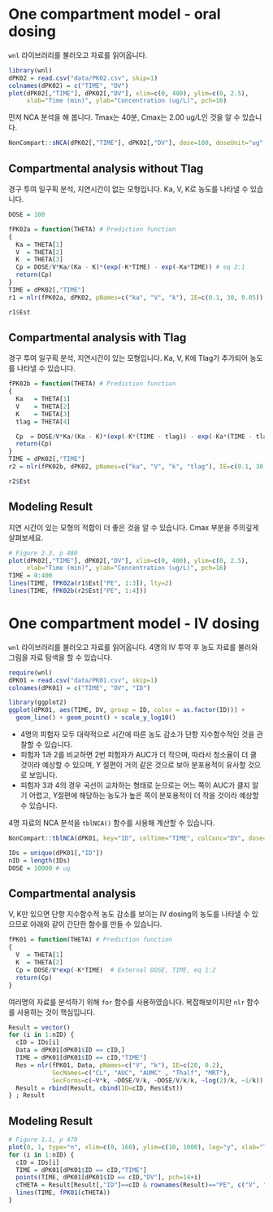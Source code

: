 # One compartment model - oral dosing

`wnl` 라이브러리를 불러오고 자료를 읽어옵니다.

```r
library(wnl)
dPK02 = read.csv("data/PK02.csv", skip=1)
colnames(dPK02) = c("TIME", "DV")
plot(dPK02[,"TIME"], dPK02[,"DV"], xlim=c(0, 400), ylim=c(0, 2.5), 
     xlab="Time (min)", ylab="Concentration (ug/L)", pch=16)
```

먼저 NCA 분석을 해 봅니다. Tmax는 40분, Cmax는 2.00 ug/L인 것을 알 수 있습니다.

```r
NonCompart::sNCA(dPK02[,"TIME"], dPK02[,"DV"], dose=100, doseUnit="ug", timeUnit="min")
```

## Compartmental analysis without Tlag

경구 투여 일구획 분석, 지연시간이 없는 모형입니다. Ka, V, K로 농도를 나타낼 수 있습니다.

```r
DOSE = 100

fPK02a = function(THETA) # Prediction function
{
  Ka = THETA[1]
  V  = THETA[2]
  K  = THETA[3]
  Cp = DOSE/V*Ka/(Ka - K)*(exp(-K*TIME) - exp(-Ka*TIME)) # eq 2:1
  return(Cp)
}
TIME = dPK02[,"TIME"]
r1 = nlr(fPK02a, dPK02, pNames=c("ka", "V", "k"), IE=c(0.1, 30, 0.05))

r1$Est
```

## Compartmental analysis with Tlag 

경구 투여 일구획 분석, 지연시간이 있는 모형입니다. Ka, V, K에 Tlag가 추가되어 농도를 나타낼 수 있습니다.

```r
fPK02b = function(THETA) # Prediction function
{
  Ka   = THETA[1]
  V    = THETA[2]
  K    = THETA[3]
  tlag = THETA[4]

  Cp  = DOSE/V*Ka/(Ka - K)*(exp(-K*(TIME - tlag)) - exp(-Ka*(TIME - tlag))) # eq 2:2
  return(Cp)
}
TIME = dPK02[,"TIME"]
r2 = nlr(fPK02b, dPK02, pNames=c("ka", "V", "k", "tlag"), IE=c(0.1, 30, 0.05, 20))

r2$Est
```

## Modeling Result

지연 시간이 있는 모형의 적합이 더 좋은 것을 알 수 있습니다. Cmax 부분을 주의깊게 살펴보세요.

```r

# Figure 2.3, p 480
plot(dPK02[,"TIME"], dPK02[,"DV"], xlim=c(0, 400), ylim=c(0, 2.5), 
     xlab="Time (min)", ylab="Concentration (ug/L)", pch=16)
TIME = 0:400
lines(TIME, fPK02a(r1$Est["PE", 1:3]), lty=2)
lines(TIME, fPK02b(r2$Est["PE", 1:4]))
```

# One compartment model - IV dosing

`wnl` 라이브러리를 불러오고 자료를 읽어옵니다. 4명의 IV 투약 후 농도 자료를 불러와 그림을 자료 탐색을 할 수 있습니다.

```r
require(wnl)
dPK01 = read.csv("data/PK01.csv", skip=1)
colnames(dPK01) = c("TIME", "DV", "ID")

library(ggplot2)
ggplot(dPK01, aes(TIME, DV, group = ID, color = as.factor(ID))) +
  geom_line() + geom_point() + scale_y_log10()
```

- 4명의 피험자 모두 대략적으로 시간에 따른 농도 감소가 단항 지수함수적인 것을 관찰할 수
있습니다.	
- 피험자 1과 2를 비교하면 2번 피험자가	AUC가 더 작으며, 따라서 청소율이 더 클 것이라
예상할 수 있으며, Y	 절편이 거의 같은 것으로 보아 분포용적이 유사할 것으로 보입니다.	
- 피험자 3과	4의 경우 곡선이 교차하는 형태로 눈으로는 어느 쪽이 AUC가 클지 알기 어렵고, Y절편에
해당하는 농도가 높은 쪽이 분포용적이 더 작을 것이라 예상할 수 있습니다.

4명 자료의 NCA 분석을 `tblNCA()` 함수를 사용해 계산할 수 있습니다.

```r
NonCompart::tblNCA(dPK01, key="ID", colTime="TIME", colConc="DV", dose=10, adm="Bolus")

IDs = unique(dPK01[,"ID"])
nID = length(IDs)
DOSE = 10000 # ug
```

## Compartmental analysis

V, K만 있으면 단항 지수함수적 농도 감소를 보이는 IV dosing의 농도를 나타낼 수 있으므로 아래와 같이 간단한 함수를 만들 수 있습니다.

```r
fPK01 = function(THETA) # Prediction function
{
  V  = THETA[1]
  K  = THETA[2]
  Cp = DOSE/V*exp(-K*TIME)  # External DOSE, TIME, eq 1:2
  return(Cp)
}
```

여러명의 자료를 분석하기 위해 `for` 함수를 사용하였습니다. 복잡해보이지만 `nlr` 함수를 사용하는 것이 핵심입니다.

```r
Result = vector()
for (i in 1:nID) {
  cID = IDs[i]
  Data = dPK01[dPK01$ID == cID,]
  TIME = dPK01[dPK01$ID == cID,"TIME"]
  Res = nlr(fPK01, Data, pNames=c("V", "k"), IE=c(20, 0.2),
            SecNames=c("CL", "AUC", "AUMC" , "Thalf", "MRT"), 
            SecForms=c(~V*k, ~DOSE/V/k, ~DOSE/V/k/k, ~log(2)/k, ~1/k))
  Result = rbind(Result, cbind(ID=cID, Res$Est))
} ; Result
```

## Modeling Result

```r
# Figure 1.1, p 470
plot(0, 1, type="n", xlim=c(0, 160), ylim=c(10, 1000), log="y", xlab="Time (min)", ylab="Concentration (ug/L)")
for (i in 1:nID) {
  cID = IDs[i]
  TIME = dPK01[dPK01$ID == cID,"TIME"]
  points(TIME, dPK01[dPK01$ID == cID,"DV"], pch=14+i)
  cTHETA = Result[Result[,"ID"]==cID & rownames(Result)=="PE", c("V", "k")]
  lines(TIME, fPK01(cTHETA))   
}
```
